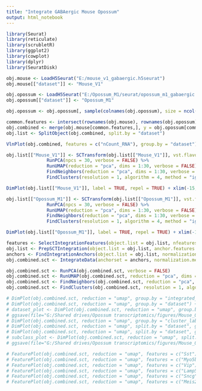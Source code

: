 ```yaml
---
title: "Integrate GABAergic Mouse Opossum"
output: html_notebook
---
```


```r

library(Seurat)
library(reticulate)
library(scrubletR)
library(ggplot2)
library(cowplot)
library(dplyr)
library(SeuratDisk)

obj.mouse <- LoadH5Seurat("E:/mouse_v1_gabaergic.h5seurat")
obj.mouse[["dataset"]] <- "Mouse_V1"

obj.opossum <- LoadH5Seurat("E:/Opossum_M1/seurat/opossum_m1_gabaergic.h5seurat")
obj.opossum[["dataset"]] <- "Opossum_M1"

obj.opossum <- obj.opossum[, sample(colnames(obj.opossum), size = ncol(obj.mouse), replace = FALSE)]

```


```r

common.features <- intersect(rownames(obj.mouse), rownames(obj.opossum))
obj.combined <- merge(obj.mouse[common.features,], y = obj.opossum[common.features,])
obj.list <- SplitObject(obj.combined, split.by = "dataset")

```


```r

VlnPlot(obj.combined, features = c("nCount_RNA"), group.by = "dataset")

```


```r

obj.list[["Mouse_V1"]] <- SCTransform(obj.list[["Mouse_V1"]], vst.flavor = "v2", verbose = FALSE) %>%
               RunPCA(npcs = 30, verbose = FALSE) %>%
               RunUMAP(reduction = "pca", dims = 1:30, verbose = FALSE) %>%
               FindNeighbors(reduction = "pca", dims = 1:30, verbose = FALSE) %>%
               FindClusters(resolution = 1, algorithm = 4, method = "igraph")

DimPlot(obj.list[["Mouse_V1"]], label = TRUE, repel = TRUE) + xlim(-15, 15) + ylim(-15, 15) + coord_equal()

obj.list[["Opossum_M1"]] <- SCTransform(obj.list[["Opossum_M1"]], vst.flavor = "v2", verbose = FALSE) %>%
               RunPCA(npcs = 30, verbose = FALSE) %>%
               RunUMAP(reduction = "pca", dims = 1:30, verbose = FALSE) %>%
               FindNeighbors(reduction = "pca", dims = 1:30, verbose = FALSE) %>%
               FindClusters(resolution = 1, algorithm = 4, method = "igraph")

DimPlot(obj.list[["Opossum_M1"]], label = TRUE, repel = TRUE) + xlim(-15, 15) + ylim(-15, 15) + coord_equal()

```


```r

features <- SelectIntegrationFeatures(object.list = obj.list, nfeatures = 3000)
obj.list <- PrepSCTIntegration(object.list = obj.list, anchor.features = features)
anchors <- FindIntegrationAnchors(object.list = obj.list, normalization.method = "SCT", anchor.features = features)
obj.combined.sct <- IntegrateData(anchorset = anchors, normalization.method = "SCT")

```


```r

obj.combined.sct <- RunPCA(obj.combined.sct, verbose = FALSE)
obj.combined.sct <- RunUMAP(obj.combined.sct, reduction = "pca", dims = 1:30, verbose = FALSE)
obj.combined.sct <- FindNeighbors(obj.combined.sct, reduction = "pca", dims = 1:30)
obj.combined.sct <- FindClusters(obj.combined.sct, resolution = 1, algorithm = 4, method = "igraph")

```


```r

# DimPlot(obj.combined.sct, reduction = "umap", group.by = "integrated_snn_res.1", label = TRUE) + xlim(-15, 15) + ylim(-15, 15) + coord_equal()
# DimPlot(obj.combined.sct, reduction = "umap", group.by = "dataset") + xlim(-15, 15) + ylim(-15, 15) + coord_equal()
# dataset_plot <- DimPlot(obj.combined.sct, reduction = "umap", group.by = "dataset") + xlim(-15, 15) + ylim(-15, 15) + coord_equal()
# ggsave(file="G:/Shared drives/Opossum transcriptomics/figures/Mouse_Opossum_M1_GABAergic_Dataset.svg", plot=dataset_plot, width=6, height=4)
# DimPlot(obj.combined.sct, reduction = "umap", group.by = "cluster_label", label = TRUE) + NoLegend() + xlim(-15, 15) + ylim(-15, 15) + coord_equal()
# DimPlot(obj.combined.sct, reduction = "umap", split.by = "dataset", group.by = "RNA_snn_res.1.5", label = TRUE) + NoLegend() + xlim(-15, 15) + ylim(-15, 15) + coord_equal()
# DimPlot(obj.combined.sct, reduction = "umap", split.by = "dataset", group.by = "subclass", label = TRUE) + NoLegend() + xlim(-15, 15) + ylim(-15, 15) + coord_equal()
# subclass_plot <- DimPlot(obj.combined.sct, reduction = "umap", split.by = "dataset", group.by = "subclass", label = TRUE) + NoLegend() + xlim(-15, 15) + ylim(-15, 15) + coord_equal()
# ggsave(file="G:/Shared drives/Opossum transcriptomics/figures/Mouse_Opossum_M1_GABAergic_Subclass.svg", plot=subclass_plot, width=8.5, height=4.5)

```


```r

# FeaturePlot(obj.combined.sct, reduction = "umap", features = c("Sst"), slot = "scale.data", min.cutoff = 0) + xlim(-15, 15) + ylim(-15, 15) + coord_equal()
# FeaturePlot(obj.combined.sct, reduction = "umap", features = c("Myo5b"), slot = "scale.data", min.cutoff = 0) + xlim(-15, 15) + ylim(-15, 15) + coord_equal()
# FeaturePlot(obj.combined.sct, reduction = "umap", features = c("Vip"), slot = "scale.data", min.cutoff = 0) + xlim(-15, 15) + ylim(-15, 15) + coord_equal()
# FeaturePlot(obj.combined.sct, reduction = "umap", features = c("Lamp5"), slot = "scale.data", min.cutoff = 0) + xlim(-15, 15) + ylim(-15, 15) + coord_equal()
# FeaturePlot(obj.combined.sct, reduction = "umap", features = c("Sncg")) + xlim(-15, 15) + ylim(-15, 15) + coord_equal()
# FeaturePlot(obj.combined.sct, reduction = "umap", features = c("Meis2"), slot = "scale.data", min.cutoff = 0) + xlim(-15, 15) + ylim(-15, 15) + coord_equal()

```

